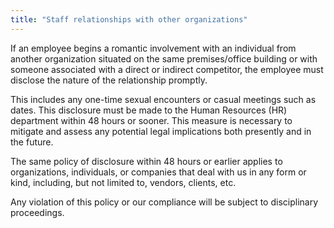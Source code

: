 ```yaml
---
title: "Staff relationships with other organizations"
---
```


If an employee begins a romantic involvement with an individual from another organization situated on the same premises/office building or with someone associated with a direct or indirect competitor, the employee must disclose the nature of the relationship promptly.

This includes any one-time sexual encounters or casual meetings such as dates. This disclosure must be made to the Human Resources (HR) department within 48 hours or sooner. This measure is necessary to mitigate and assess any potential legal implications both presently and in the future.

The same policy of disclosure within 48 hours or earlier applies to organizations, individuals, or companies that deal with us in any form or kind, including, but not limited to, vendors, clients, etc.

Any violation of this policy or our compliance will be subject to disciplinary proceedings.